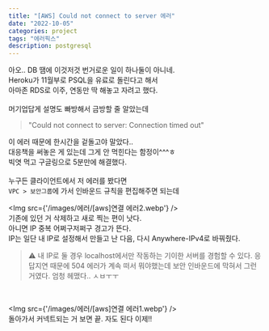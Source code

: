 ```yaml
---
title: "[AWS] Could not connect to server 에러"
date: "2022-10-05"
categories: project
tags: "에러픽스"
description: postgresql
---
```


아오.. DB 땜에 이것저것 번거로운 일이 하나둘이 아니네.  
Heroku가 11월부로 PSQL을 유료로 돌린다고 해서  
아마존 RDS로 이주, 연동만 딱 해놓고 자려고 했다.  
<br/>
머기업답게 설명도 빠방해서 금방할 줄 알았는데  
> "Could not connect to server: Connection timed out"  

이 에러 때문에 한시간을 겉돌고야 말았다..  
대응책을 써놓은 게 있는데 그게 안 먹힌다는 함정이^^^ㅎ  
빅엿 먹고 구글링으로 5분만에 해결했다.  
<br/>
누구든 클라이언트에서 저 에러를 봤다면  
`VPC > 보안그룹`에 가서 인바운드 규칙을 편집해주면 되는데

<Img src={'/images/에러/[aws]연결 에러2.webp'} />
<br/>
기존에 있던 거 삭제하고 새로 찍는 편이 낫다.  
아니면 IP 중복 어쩌구저쩌구 경고가 뜬다.  
IP는 일단 내 IP로 설정해서 만들고 난 다음, 다시 Anywhere-IPv4로 바꿔줬다. 
<br/>
> ⚠️ 내 IP로 둘 경우 localhost에서만 작동하는 기이한 서버를 경험할 수 있다. 응답지연 때문에 504 에러가 계속 떠서 뭐야했는데 보안 인바운드에 막혀서 그런 거였다. 엄청 헤맸다.. ㅅㅂㅜㅜ
<br/>

<Img src={'/images/에러/[aws]연결 에러1.webp'} />
<br/>
돌아가서 커넥트되는 거 보면 끝. 자도 된다 이제!!